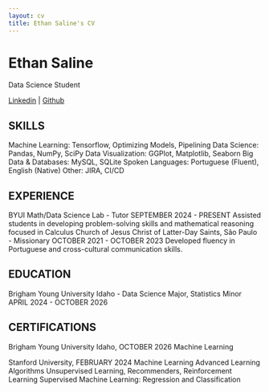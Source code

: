 ```yaml
---
layout: cv
title: Ethan Saline's CV
---
```

# Ethan Saline
Data Science Student

<div id="webaddress">
<a href="www.linkedin.com/in/ethan-saline">Linkedin</a>
| <a href="https://github.com/Ethan-Saline/Ethan_Saline_Portfolio.git">Github</a>
</div>

## SKILLS
Machine Learning: Tensorflow, Optimizing Models, Pipelining
Data Science: Pandas, NumPy, SciPy
Data Visualization: GGPlot, Matplotlib, Seaborn
Big Data & Databases: MySQL, SQLite
Spoken Languages: Portuguese (Fluent), English (Native)
Other: JIRA, CI/CD

## EXPERIENCE
BYUI Math/Data Science Lab - Tutor
SEPTEMBER 2024 - PRESENT
Assisted students in developing problem-solving skills and mathematical reasoning focused in Calculus
Church of Jesus Christ of Latter-Day Saints, São Paulo - Missionary
OCTOBER 2021 - OCTOBER 2023
Developed fluency in Portuguese and cross-cultural communication skills.

## EDUCATION
Brigham Young University Idaho - Data Science Major, Statistics Minor
APRIL 2024 - OCTOBER 2026

## CERTIFICATIONS
Brigham Young University Idaho, OCTOBER 2026
Machine Learning

Stanford University, FEBRUARY 2024
Machine Learning
Advanced Learning Algorithms
Unsupervised Learning, Recommenders, Reinforcement Learning
Supervised Machine Learning: Regression and Classification 

